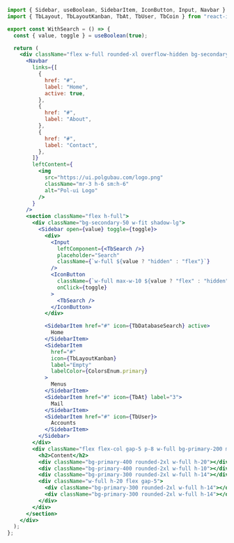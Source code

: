 ```jsx
import { Sidebar, useBoolean, SidebarItem, IconButton, Input, Navbar } from "pol-ui";
import { TbLayout, TbLayoutKanban, TbAt, TbUser, TbCoin } from "react-icons/tb";

export const WithSearch = () => {
  const { value, toggle } = useBoolean(true);

  return (
    <div className="flex w-full rounded-xl overflow-hidden bg-secondary-50 min-h-[400px] flex-col">
      <Navbar
        links={[
          {
            href: "#",
            label: "Home",
            active: true,
          },
          {
            href: "#",
            label: "About",
          },
          {
            href: "#",
            label: "Contact",
          },
        ]}
        leftContent={
          <img
            src="https://ui.polgubau.com/logo.png"
            className="mr-3 h-6 sm:h-6"
            alt="Pol-ui Logo"
          />
        }
      />
      <section className="flex h-full">
        <div className="bg-secondary-50 w-fit shadow-lg">
          <Sidebar open={value} toggle={toggle}>
            <div>
              <Input
                leftComponent={<TbSearch />}
                placeholder="Search"
                className={`w-full ${value ? "hidden" : "flex"}`}
              />
              <IconButton
                className={`w-full max-w-10 ${value ? "flex" : "hidden"}`}
                onClick={toggle}
              >
                <TbSearch />
              </IconButton>
            </div>

            <SidebarItem href="#" icon={TbDatabaseSearch} active>
              Home
            </SidebarItem>
            <SidebarItem
              href="#"
              icon={TbLayoutKanban}
              label="Empty"
              labelColor={ColorsEnum.primary}
            >
              Menus
            </SidebarItem>
            <SidebarItem href="#" icon={TbAt} label="3">
              Mail
            </SidebarItem>
            <SidebarItem href="#" icon={TbUser}>
              Accounts
            </SidebarItem>
          </Sidebar>
        </div>
        <div className="flex flex-col gap-5 p-8 w-full bg-primary-200 m-4 rounded-xl">
          <h2>Content</h2>
          <div className="bg-primary-400 rounded-2xl w-full h-20"></div>
          <div className="bg-primary-400 rounded-2xl w-full h-10"></div>
          <div className="bg-primary-300 rounded-2xl w-full h-14"></div>
          <div className="w-full h-20 flex gap-5">
            <div className="bg-primary-300 rounded-2xl w-full h-14"></div>
            <div className="bg-primary-300 rounded-2xl w-full h-14"></div>
          </div>
        </div>
      </section>
    </div>
  );
};
```
